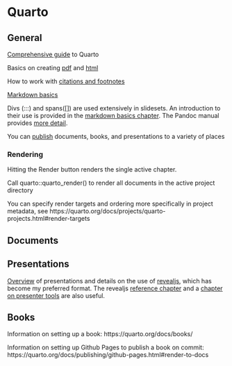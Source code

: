 # Quarto

## General

[Comprehensive guide](https://quarto.org/docs/guide/) to Quarto

Basics on creating [pdf](https://quarto.org/docs/output-formats/pdf-basics.html) and [html](https://quarto.org/docs/output-formats/html-basics.html)


How to work with [citations and footnotes](https://quarto.org/docs/authoring/footnotes-and-citations.html)

[Markdown basics](https://quarto.org/docs/authoring/markdown-basics.html)

Divs (:::) and spans([]) are used extensively in slidesets.  An introduction to their use is provided in the [markdown basics chapter](https://quarto.org/docs/authoring/markdown-basics.html#divs-and-spans). The Pandoc manual provides [more detail](https://pandoc.org/MANUAL.html#divs-and-spans).


You can [publish](https://quarto.org/docs/publishing) documents, books, and presentations to a variety of places

### Rendering

Hitting the Render button renders the single active chapter.

Call quarto::quarto_render() to render all documents in the active project directory

You can specify render targets and ordering more specifically in project metadata, see https://quarto.org/docs/projects/quarto-projects.html#render-targets

## Documents

## Presentations

[Overview](https://quarto.org/docs/presentations) of presentations and details on the use of [revealjs](https://quarto.org/docs/presentations/revealjs/), which has become my preferred format.  The revealjs [reference chapter](https://quarto.org/docs/reference/formats/presentations/revealjs.html) and a [chapter on presenter tools](https://quarto.org/docs/presentations/revealjs/presenting.html) are also useful.


## Books

Information on setting up a book: https://quarto.org/docs/books/

Information on setting up Github Pages to publish a book on commit: https://quarto.org/docs/publishing/github-pages.html#render-to-docs
